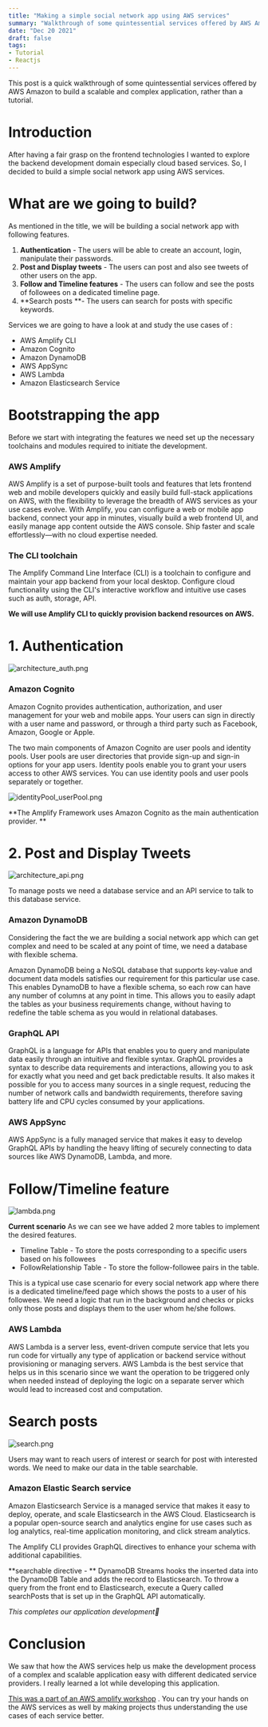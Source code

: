 ```yaml
---
title: "Making a simple social network app using AWS services"
summary: "Walkthrough of some quintessential services offered by AWS Amazon to build a scalable and complex application, rather than a tutorial"
date: "Dec 20 2021"
draft: false
tags:
- Tutorial
- Reactjs
---
```

This post is a quick walkthrough of some quintessential services offered by AWS Amazon to build a scalable and complex application, rather than a tutorial. 

# Introduction
After having a fair grasp on the frontend technologies I wanted to explore the backend development domain especially cloud based services. So, I decided to build a simple social network app using AWS services. 



# What are we going to build?

As mentioned in the title, we will be building a social network app with following features.

 
1. **Authentication** - The users will be able to create an account, login, manipulate their passwords.
2. **Post and Display tweets** - The users can post and also see tweets of other users on the app.
3. **Follow and Timeline features**  - The users can follow and see the posts of followees on a dedicated timeline page.
4. **Search posts **-  The users can search for posts with specific keywords.

Services we are going to have a look at and study the use cases of :
- AWS Amplify CLI
- Amazon Cognito
- Amazon DynamoDB
- AWS AppSync
- AWS Lambda
- Amazon Elasticsearch Service


# Bootstrapping the app

Before we start with integrating the features we need set up the necessary toolchains and modules required to initiate the development.

### AWS Amplify

AWS Amplify is a set of purpose-built tools and features that lets frontend web and mobile developers quickly and easily build full-stack applications on AWS, with the flexibility to leverage the breadth of AWS services as your use cases evolve. With Amplify, you can configure a web or mobile app backend, connect your app in minutes, visually build a web frontend UI, and easily manage app content outside the AWS console. Ship faster and scale effortlessly—with no cloud expertise needed.

### The CLI toolchain

The Amplify Command Line Interface (CLI) is a toolchain to configure and maintain your app backend from your local desktop. Configure cloud functionality using the CLI's interactive workflow and intuitive use cases such as auth, storage, API. 


**We will use Amplify CLI to quickly provision backend resources on AWS.**

# 1. Authentication 

![architecture_auth.png](https://cdn.hashnode.com/res/hashnode/image/upload/v1640097719753/C7-hJcrDx.png)
### Amazon Cognito

Amazon Cognito provides authentication, authorization, and user management for your web and mobile apps. Your users can sign in directly with a user name and password, or through a third party such as Facebook, Amazon, Google or Apple.

The two main components of Amazon Cognito are user pools and identity pools. User pools are user directories that provide sign-up and sign-in options for your app users. Identity pools enable you to grant your users access to other AWS services. You can use identity pools and user pools separately or together.

![identityPool_userPool.png](https://cdn.hashnode.com/res/hashnode/image/upload/v1640080662459/LXFxchFbu.png)

**The Amplify Framework uses Amazon Cognito as the main authentication provider. **


# 2. Post and Display Tweets


![architecture_api.png](https://cdn.hashnode.com/res/hashnode/image/upload/v1640097746831/yjGpLiaaE.png)

To manage posts we need a database service and an API service to talk to this database service.

### Amazon DynamoDB 
Considering the fact the we are building a social network app which can get complex and need to be scaled at any point of time, we need a database with flexible schema.

Amazon DynamoDB being a NoSQL database that supports key-value and document data models satisfies our requirement for this particular use case. This enables DynamoDB to have a flexible schema, so each row can have any number of columns at any point in time. This allows you to easily adapt the tables as your business requirements change, without having to redefine the table schema as you would in relational databases.

###  GraphQL API

GraphQL is a language for APIs that enables you to query and manipulate data easily through an intuitive and flexible syntax. GraphQL provides a syntax to describe data requirements and interactions, allowing you to ask for exactly what you need and get back predictable results. It also makes it possible for you to access many sources in a single request, reducing the number of network calls and bandwidth requirements, therefore saving battery life and CPU cycles consumed by your applications. 

### AWS AppSync

AWS AppSync is a fully managed service that makes it easy to develop GraphQL APIs by handling the heavy lifting of securely connecting to data sources like AWS DynamoDB, Lambda, and more.

# Follow/Timeline feature


![lambda.png](https://cdn.hashnode.com/res/hashnode/image/upload/v1640095507160/ptaiNTzWd.png)


**Current scenario**
As we can see we have added 2 more tables to implement the desired features. 
- Timeline Table - To store the posts corresponding to a specific users based on his followees
- FollowRelationship Table - To store the follow-followee pairs in the table.

This is a typical use case scenario for every social network app where there is a dedicated timeline/feed page which shows the posts to a user of his followees.
We need a logic that run in the background and checks or picks only those posts and displays them to the user whom he/she follows.

### AWS Lambda

AWS Lambda is a server less, event-driven compute service that lets you run code for virtually any type of application or backend service without provisioning or managing servers.
AWS Lambda is the best service that helps us in this scenario since we want the operation to be triggered only when needed instead of deploying the logic on a separate server which would lead to increased cost and computation.

# Search posts

![search.png](https://cdn.hashnode.com/res/hashnode/image/upload/v1640095030745/7ZyHzLRI6.png)

Users may want to reach users of interest or search for post with interested words. We need to make our data in the table searchable.

### Amazon Elastic Search service
Amazon Elasticsearch Service is a managed service that makes it easy to deploy, operate, and scale Elasticsearch in the AWS Cloud. Elasticsearch is a popular open-source search and analytics engine for use cases such as log analytics, real-time application monitoring, and click stream analytics.

The Amplify CLI provides GraphQL directives to enhance your schema with additional capabilities.

**searchable directive - 
**
DynamoDB Streams hooks the inserted data into the DynamoDB Table and adds the record to Elasticsearch. To throw a query from the front end to Elasticsearch, execute a Query called searchPosts that is set up in the GraphQL API automatically.

*This completes our application development🚀*

# Conclusion
We saw that how the AWS services help us make the development process of a complex and scalable application easy with different dedicated service providers. I really learned a lot while developing this application. 

 [This was a part of an AWS amplify workshop](https://amplify-sns.workshop.aws/en/) . You can try your hands on the AWS services as well by making projects thus understanding the use cases of each service better.